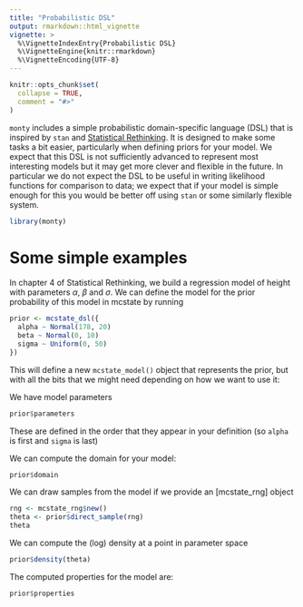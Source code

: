 ```yaml
---
title: "Probabilistic DSL"
output: rmarkdown::html_vignette
vignette: >
  %\VignetteIndexEntry{Probabilistic DSL}
  %\VignetteEngine{knitr::rmarkdown}
  %\VignetteEncoding{UTF-8}
---
```


```r
knitr::opts_chunk$set(
  collapse = TRUE,
  comment = "#>"
)
```

`monty` includes a simple probabilistic domain-specific language (DSL) that is inspired by `stan` and [Statistical Rethinking](https://xcelab.net/rm/).  It is designed to make some tasks a bit easier, particularly when defining priors for your model.  We expect that this DSL is not sufficiently advanced to represent most interesting models but it may get more clever and flexible in the future.  In particular we do not expect the DSL to be useful in writing likelihood functions for comparison to data; we expect that if your model is simple enough for this you would be better off using `stan` or some similarly flexible system.

```r
library(monty)
```

# Some simple examples

In chapter 4 of Statistical Rethinking, we build a regression model of height with parameters $\alpha$, $\beta$ and $\sigma$.  We can define the model for the prior probability of this model in mcstate by running

```r
prior <- mcstate_dsl({
  alpha ~ Normal(178, 20)
  beta ~ Normal(0, 10)
  sigma ~ Uniform(0, 50)
})
```

This will define a new `mcstate_model()` object that represents the prior, but with all the bits that we might need depending on how we want to use it:

We have model parameters

```r
prior$parameters
```

These are defined in the order that they appear in your definition (so `alpha` is first and `sigma` is last)

We can compute the domain for your model:

```r
prior$domain
```

We can draw samples from the model if we provide an [mcstate_rng] object

```r
rng <- mcstate_rng$new()
theta <- prior$direct_sample(rng)
theta
```

We can compute the (log) density at a point in parameter space

```r
prior$density(theta)
```

The computed properties for the model are:

```r
prior$properties
```
